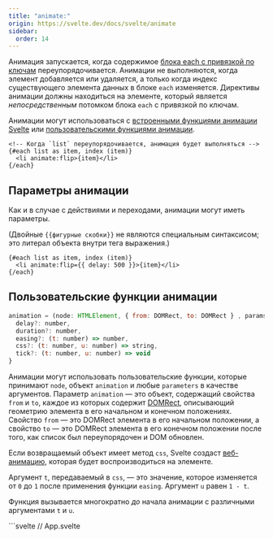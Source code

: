 ```yaml
---
title: "animate:"
origin: https://svelte.dev/docs/svelte/animate
sidebar:
  order: 14
---
```


Анимация запускается, когда содержимое [блока each с привязкой по ключам](../each/#блоки-each-с-привязкой-по-ключам) переупорядочивается. Анимации не выполняются, когда элемент добавляется или удаляется, а только когда индекс существующего элемента данных в блоке `each` изменяется. Директивы анимации должны находиться на элементе, который является _непосредственным_ потомком блока `each` с привязкой по ключам.

Анимации могут использоваться с [встроенными функциями анимации Svelte](https://svelte.dev/docs/svelte/svelte-animate) или [пользовательскими функциями анимации](#пользовательские-функции-анимации).

```svelte
<!-- Когда `list` переупорядочивается, анимация будет выполняться -->
{#each list as item, index (item)}
  <li animate:flip>{item}</li>
{/each}
```

## Параметры анимации

Как и в случае с действиями и переходами, анимации могут иметь параметры.

(Двойные `{{фигурные скобки}}` не являются специальным синтаксисом; это литерал объекта внутри тега выражения.)

```svelte
{#each list as item, index (item)}
  <li animate:flip={{ delay: 500 }}>{item}</li>
{/each}
```

## Пользовательские функции анимации

```js
animation = (node: HTMLElement, { from: DOMRect, to: DOMRect } , params: any) => {
  delay?: number,
  duration?: number,
  easing?: (t: number) => number,
  css?: (t: number, u: number) => string,
  tick?: (t: number, u: number) => void
}
```

Анимации могут использовать пользовательские функции, которые принимают `node`, объект `animation` и любые `parameters` в качестве аргументов. Параметр `animation` — это объект, содержащий свойства `from` и `to`, каждое из которых содержит [DOMRect](https://developer.mozilla.org/en-US/docs/Web/API/DOMRect#Properties), описывающий геометрию элемента в его начальном и конечном положениях. Свойство `from` — это DOMRect элемента в его начальном положении, а свойство `to` — это DOMRect элемента в его конечном положении после того, как список был переупорядочен и DOM обновлен.

Если возвращаемый объект имеет метод `css`, Svelte создаст [веб-анимацию](https://developer.mozilla.org/ru/docs/Web/API/Web_Animations_API), которая будет воспроизводиться на элементе.

Аргумент `t`, передаваемый в `css`, — это значение, которое изменяется от `0` до `1` после применения функции `easing`. Аргумент `u` равен `1 - t`.

Функция вызывается многократно _до_ начала анимации с различными аргументами `t` и `u`.


<Tabs syncKey="lang">
  <TabItem label="JS">
    ```svelte
      // App.svelte
      <script>
        import { cubicOut } from 'svelte/easing';

        /**
         * @param {HTMLElement} node
         * @param {{ from: DOMRect; to: DOMRect }} states
         * @param {any} params
         */
        function whizz(node, { from, to }, params) {
          const dx = from.left - to.left;
          const dy = from.top - to.top;

          const d = Math.sqrt(dx * dx + dy * dy);

          return {
            delay: 0,
            duration: Math.sqrt(d) * 120,
            easing: cubicOut,
            css: (t, u) => `transform: translate(${u * dx}px, ${u * dy}px) rotate(${t * 360}deg);`
          };
        }
      </script>

      {#each list as item, index (item)}
        <div animate:whizz>{item}</div>
      {/each}
    ```
  </TabItem>
  <TabItem label="TS">
    ```svelte
      // App.svelte
      <script lang="ts">
        import { cubicOut } from 'svelte/easing';

        function whizz(node: HTMLElement, { from, to }: { from: DOMRect; to: DOMRect }, params: any) {
          const dx = from.left - to.left;
          const dy = from.top - to.top;

          const d = Math.sqrt(dx * dx + dy * dy);

          return {
            delay: 0,
            duration: Math.sqrt(d) * 120,
            easing: cubicOut,
            css: (t, u) => `transform: translate(${u * dx}px, ${u * dy}px) rotate(${t * 360}deg);`
          };
        }
      </script>

      {#each list as item, index (item)}
        <div animate:whizz>{item}</div>
      {/each}
    ```
  </TabItem>
</Tabs>

Пользовательская функция анимации также может возвращать функцию `tick`, которая вызывается _в процессе_ анимации с теми же аргументами `t` и `u`.

:::note
Если возможно использовать `css` вместо `tick`, делайте это — веб-анимации могут выполняться в отдельном потоке, предотвращая заикания на более медленных устройствах.
:::

<Tabs syncKey="lang">
  <TabItem label="JS">
    ```svelte
      // App.svelte
      <script>
        import { cubicOut } from 'svelte/easing';

        /**
         * @param {HTMLElement} node
         * @param {{ from: DOMRect; to: DOMRect }} states
         * @param {any} params
         */
        function whizz(node, { from, to }, params) {
          const dx = from.left - to.left;
          const dy = from.top - to.top;

          const d = Math.sqrt(dx * dx + dy * dy);

          return {
            delay: 0,
            duration: Math.sqrt(d) * 120,
            easing: cubicOut,
            tick: (t, u) => Object.assign(node.style, { color: t > 0.5 ? 'Pink' : 'Blue' })
          };
        }
      </script>

      {#each list as item, index (item)}
        <div animate:whizz>{item}</div>
      {/each}
    ```
  </TabItem>
  <TabItem label="TS">
    ```svelte
      // App.svelte
      <script lang="ts">
        import { cubicOut } from 'svelte/easing';

        function whizz(node: HTMLElement, { from, to }: { from: DOMRect; to: DOMRect }, params: any) {
          const dx = from.left - to.left;
          const dy = from.top - to.top;

          const d = Math.sqrt(dx * dx + dy * dy);

          return {
            delay: 0,
            duration: Math.sqrt(d) * 120,
            easing: cubicOut,
            tick: (t, u) => Object.assign(node.style, { color: t > 0.5 ? 'Pink' : 'Blue' })
          };
        }
      </script>

      {#each list as item, index (item)}
        <div animate:whizz>{item}</div>
      {/each}
    ```
  </TabItem>
</Tabs>
